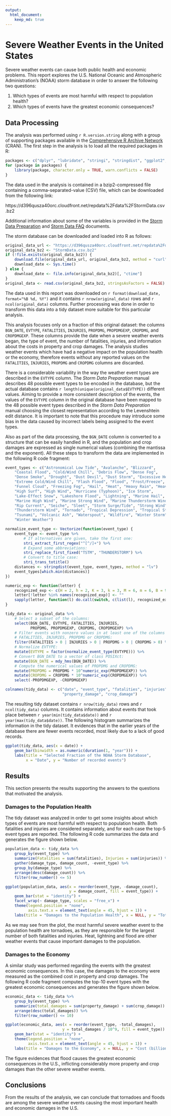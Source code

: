 ```yaml
---
output: 
  html_document:
    keep_md: true
---
```


# Severe Weather Events in the United States

Severe weather events can cause both public health and economic problems.
This report explores the U.S. National Oceanic and Atmospheric Administration's 
(NOAA) storm database in order to answer the following two questions:

1.  Which types of events are most harmful with respect to population health?
2.  Which types of events have the greatest economic consequences?

## Data Processing

The analysis was performed using `r R.version.string` along with 
a group of supporting packages available in the
[Comprehensive R Archive Network](http://cran.r-project.org/) (CRAN).
The first step in the analysis is to load all the required packages in R:

```r
packages <- c("dplyr", "lubridate", "stringi", "stringdist", "ggplot2", "tidyr")
for (package in packages) {
    library(package, character.only = TRUE, warn.conflicts = FALSE)
}
```

The data used in the analysis is contained in a bzip2-compressed file 
containing a comma-separated-value (CSV) file, which can be downloaded 
from the following link:

https://d396qusza40orc.cloudfront.net/repdata%2Fdata%2FStormData.csv.bz2

Additional information about some of the variables is provided in the 
[Storm Data Preparation](https://d396qusza40orc.cloudfront.net/repdata%2Fpeer2_doc%2Fpd01016005curr.pdf)
and [Storm Data FAQ](https://d396qusza40orc.cloudfront.net/repdata%2Fpeer2_doc%2FNCDC%20Storm%20Events-FAQ%20Page.pdf) documents.

The storm database can be downloaded and loaded into R as follows:

```r
original_data_url <- "https://d396qusza40orc.cloudfront.net/repdata%2Fdata%2FStormData.csv.bz2"
original_data_bz2 <- "StormData.csv.bz2"
if (!file.exists(original_data_bz2)) {
    download.file(original_data_url, original_data_bz2, method = "curl")
    download_date <- Sys.time()
} else {
    download_date <- file.info(original_data_bz2)[, "ctime"]
}
original_data <- read.csv(original_data_bz2, stringsAsFactors = FALSE)
```

The data used in this report was downloaded on 
`r format(download_date, format="%B %d, %Y")` and it contains 
`r nrow(original_data)` rows and `r ncol(original_data)` columns.
Further processing was done in order to transform this data into 
a tidy dataset more suitable for this particular analysis.

This analysis focuses only on a fraction of this original dataset:
the columns `BGN_DATE`, `EVTYPE`, `FATALITIES`, `INJURIES`, `PROPDMG`, 
`PROPDMGEXP`, `CROPDMG`, and `CROPDMGEXP`. These columns provide 
the date when a severe weather events began, the type of event, 
the number of fatalities, injuries, and information about the costs in 
property and crop damages. The analysis studies weather events which 
have had a negative impact on the population health or the economy, 
therefore events without any reported values on the `FATALITIES`, `INJURIES`, 
`PROPDMG` and `CROPDMG` columns are discarded.

There is a considerable variability in the way the weather event types 
are described in the `EVTYPE` column. The  *Storm Data Preparation* 
manual describes 48 possible event types to be encoded in the database, 
but the actual database contains `r length(unique(original_data$EVTYPE))` 
different values. Aiming to provide a more consistent description of 
the events, the values of the `EVTYPE` column in the original database 
have been mapped to the 48 possible event types described in the 
*Storm Data Preparation* manual choosing the closest representation
according to the Levenshtein edit distance. It is important to note
that this procedure may introduce some bias in the data caused by 
incorrect labels being assigned to the event types.

Also as part of the data processing, the `BGN_DATE` column is converted 
to a structure that can be easily handled in R, and the population and crop 
damages are expressed as single numerical values (combining the mantissa 
and the exponent). All these steps to transform the data are implemented 
in the following R code fragment:

```r
event_types <- c("Astronomical Low Tide", "Avalanche", "Blizzard",
    "Coastal Flood", "Cold/Wind Chill", "Debris Flow", "Dense Fog",
    "Dense Smoke", "Drought", "Dust Devil", "Dust Storm", "Excessive Heat",
    "Extreme Cold/Wind Chill", "Flash Flood", "Flood", "Frost/Freeze",
    "Funnel Cloud", "Freezing Fog", "Hail", "Heat", "Heavy Rain", "Heavy Snow",
    "High Surf", "High Wind", "Hurricane (Typhoon)", "Ice Storm", 
    "Lake-Effect Snow", "Lakeshore Flood", "Lightning", "Marine Hail",
    "Marine High Wind", "Marine Strong Wind", "Marine Thunderstorm Wind",
    "Rip Current", "Seiche", "Sleet", "Storm Surge/Tide", "Strong Wind",
    "Thunderstorm Wind", "Tornado", "Tropical Depression", "Tropical Storm",
    "Tsunami", "Volcanic Ash", "Waterspout", "Wildfire", "Winter Storm",
    "Winter Weather")

normalize_event_type <- Vectorize(function(event_type) {
    event_type <- event_type %>%
        # If alternatives are given, take the first one:
        stri_extract_first_regex("^[^/]+") %>%
        # Expand some abbreviations:
        stri_replace_first_fixed("TSTM", "THUNDERSTORM") %>%
        # Convert to title case:
        stri_trans_totitle()
    distances <- stringdist(event_type, event_types, method = "lv")
    event_types[which.min(distances)]
})

numeric_exp <- function(letter) {
    recognized_exp <- c(H = 2, h = 2, K = 3, k = 3, M = 6, m = 6, B = 9, b = 9)
    letter[!letter %in% names(recognized_exp)] <- ""
    sapply(letter, function(l) do.call(switch, c(list(l), recognized_exp, 0)))
}

tidy_data <- original_data %>%
    # Select a subset of the columns:
    select(BGN_DATE, EVTYPE, FATALITIES, INJURIES, 
           PROPDMG, PROPDMGEXP, CROPDMG, CROPDMGEXP) %>%
    # Filter events with nonzero values in at least one of the columns
    # FATALITIES, INJURIES, PROPDMG or CROPDMG:
    filter(FATALITIES > 0 | INJURIES > 0 | PROPDMG > 0 | CROPDMG > 0) %>%
    # Normalize EVTYPE:
    mutate(EVTYPE = factor(normalize_event_type(EVTYPE))) %>%
    # Convert BGN_DATE to a vector of class POSIXct:
    mutate(BGN_DATE = mdy_hms(BGN_DATE)) %>%
    # Compute the numerical values of PROPDMG and CROPDMG:
    mutate(PROPDMG = PROPDMG * 10^numeric_exp(PROPDMGEXP)) %>%
    mutate(CROPDMG = CROPDMG * 10^numeric_exp(CROPDMGEXP)) %>%
    select(-PROPDMGEXP, -CROPDMGEXP)

colnames(tidy_data) <- c("date", "event_type", "fatalities", "injuries",
                         "property_damage", "crop_damage")
```

The resulting tidy dataset contains `r nrow(tidy_data)` rows and `r ncol(tidy_data)`
columns. It contains information about events that took place between 
`r year(min(tidy_data$date))` and `r year(max(tidy_data$date))`. The 
following histogram summarizes the information in the tidy dataset.
It evidences that in the earlier years of the database there are
fewer events recorded, most likely due to a lack of good records.

```r
ggplot(tidy_data, aes(x = date)) +
    geom_bar(binwidth = as.numeric(duration(1, "year"))) +
    labs(title = "Selected Fraction of the NOAA Storm Database", 
         x = "Date", y = "Number of recorded events")
```

## Results

This section presents the results supporting the answers to the questions
that motivated the analysis.

### Damages to the Population Health

The tidy dataset was analyzed in order to get some insights about which 
types of events are most harmful with respect to population health.
Both fatalities and injuries are considered separately, and for each
case the top-5 event types are reported. The following R code summarizes 
the data and generates the figure shown below.

```r
population_data <- tidy_data %>%
    group_by(event_type) %>%
    summarize(Fatalities = sum(fatalities), Injuries = sum(injuries)) %>%
    gather(damage_type, damage_count, -event_type) %>%
    group_by(damage_type) %>%
    arrange(desc(damage_count)) %>%
    filter(row_number() <= 5)

ggplot(population_data, aes(x = reorder(event_type, -damage_count),
                            y = damage_count, fill = event_type)) +
    geom_bar(stat = "identity") +
    facet_wrap(~ damage_type, scales = "free_x") +
    theme(legend.position = "none",
          axis.text.x = element_text(angle = 45, hjust = 1)) +
    labs(title = "Damages to the Population Health", x = NULL, y = "Total")
```

As we may see from the plot, the most harmful severe weather event to the 
population health are tornadoes, as they are responsible for the largest number 
of both fatalities and injuries. Heat, lightning and flood are other weather 
events that cause important damages to the population.

### Damages to the Economy

A similar study was performed regarding the events with the greatest economic 
consequences. In this case, the damages to the economy were measured as
the combined cost in property and crop damages. The following R code fragment
computes the top-10 event types with the greatest economic consequences
and generates the figure shown below.

```r
economic_data <- tidy_data %>%
    group_by(event_type) %>%
    summarize(total_damages = sum(property_damage) + sum(crop_damage)) %>%
    arrange(desc(total_damages)) %>%
    filter(row_number() <= 10)

ggplot(economic_data, aes(x = reorder(event_type, -total_damages), 
                         y = total_damages / 10^9, fill = event_type)) +
    geom_bar(stat = "identity") +
    theme(legend.position = "none",
          axis.text.x = element_text(angle = 45, hjust = 1)) +
    labs(title = "Damages to the Economy", x = NULL, y = "Cost (billion dollars)")
```

The figure evidences that flood causes the greatest economic consequences
in the U.S., inflicting considerably more property and crop damages than the
other severe weather events.

## Conclusions

From the results of the analysis, we can conclude that tornadoes and floods 
are among the severe weather events causing the most important health and 
economic damages in the U.S.
